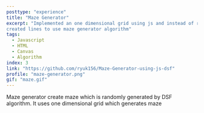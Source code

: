 ```yaml
---
posttype: "experience"
title: "Maze Generator"
excerpt: "Implemented an one dimensional grid using js and instead of rectangle
created lines to use maze generator algorithm"
tags:
  - Javascript
  - HTML 
  - Canvas
  - Algorithm
index: 3
link: "https://github.com/ryuk156/Maze-Generator-using-js-dsf"
profile: "maze-generator.png"
gif: "maze.gif"
---
```


Maze generator create maze which is randomly generated by DSF algorithm. It uses one dimensional grid which generates maze

